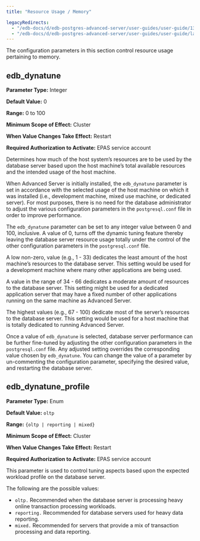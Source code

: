 ```yaml
---
title: "Resource Usage / Memory"

legacyRedirects:
  - "/edb-docs/d/edb-postgres-advanced-server/user-guides/user-guide/13/resource_usage_memory.html"
  - "/edb-docs/d/edb-postgres-advanced-server/user-guides/user-guide/latest/resource_usage_memory.html"
---
```


<div id="resource_usage_memory" class="registered_link"></div>

The configuration parameters in this section control resource usage pertaining to memory.

## edb_dynatune

**Parameter Type:** Integer

**Default Value:** 0

**Range:** 0 to 100

**Minimum Scope of Effect:** Cluster

**When Value Changes Take Effect:** Restart

**Required Authorization to Activate:** EPAS service account

Determines how much of the host system’s resources are to be used by the database server based upon the host machine’s total available resources and the intended usage of the host machine.

When Advanced Server is initially installed, the `edb_dynatune` parameter is set in accordance with the selected usage of the host machine on which it was installed (i.e., development machine, mixed use machine, or dedicated server). For most purposes, there is no need for the database administrator to adjust the various configuration parameters in the `postgresql.conf` file in order to improve performance.

The `edb_dynatune` parameter can be set to any integer value between 0 and 100, inclusive. A value of 0, turns off the dynamic tuning feature thereby leaving the database server resource usage totally under the control of the other configuration parameters in the `postgresql.conf` file.

A low non-zero, value (e.g., 1 - 33) dedicates the least amount of the host machine’s resources to the database server. This setting would be used for a development machine where many other applications are being used.

A value in the range of 34 - 66 dedicates a moderate amount of resources to the database server. This setting might be used for a dedicated application server that may have a fixed number of other applications running on the same machine as Advanced Server.

The highest values (e.g., 67 - 100) dedicate most of the server’s resources to the database server. This setting would be used for a host machine that is totally dedicated to running Advanced Server.

Once a value of `edb_dynatune` is selected, database server performance can be further fine-tuned by adjusting the other configuration parameters in the `postgresql.conf` file. Any adjusted setting overrides the corresponding value chosen by `edb_dynatune`. You can change the value of a parameter by un-commenting the configuration parameter, specifying the desired value, and restarting the database server.

## edb_dynatune_profile

**Parameter Type:** Enum

**Default Value:** `oltp`

**Range:** `{oltp | reporting | mixed}`

**Minimum Scope of Effect:** Cluster

**When Value Changes Take Effect:** Restart

**Required Authorization to Activate:** EPAS service account

This parameter is used to control tuning aspects based upon the expected workload profile on the database server.

The following are the possible values:

-   `oltp.` Recommended when the database server is processing heavy online transaction processing workloads.
-   `reporting.` Recommended for database servers used for heavy data reporting.
-   `mixed.` Recommended for servers that provide a mix of transaction processing and data reporting.
